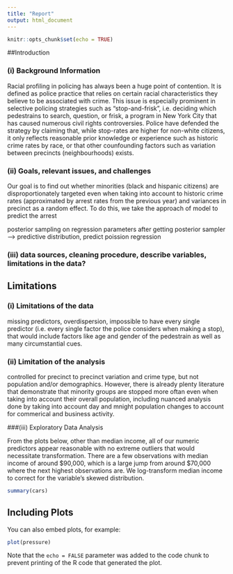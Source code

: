 ```yaml
---
title: "Report"
output: html_document
---
```


```r
knitr::opts_chunk$set(echo = TRUE)
```

##Introduction 

### (i) Background Information

Racial profiling in policing has always been a huge point of contention. It is defined as police practice that relies on certain racial characteristics they believe to be associated with crime. This issue is especially prominent in selective policing strategies such as "stop-and-frisk", i.e. deciding which pedestrains to search, question, or frisk, a program in New York City that has caused numerous civil rights controversies. Police have defended the strategy by claiming that, while stop-rates are higher for non-white citizens, it only reflects reasonable prior knowledge or experience such as historic crime rates by race, or that other counfounding factors such as variation between precincts (neighbourhoods) exists. 

### (ii) Goals, relevant issues, and challenges 

Our goal is to find out whether minorities (black and hispanic citizens) are disproportionately targeted even when taking into account to historic crime rates (approximated by arrest rates from the previous year) and variances in precinct as a random effect. To do this, we take the approach of model to predict the arrest 

posterior sampling on regression parameters 
after getting posterior sampler 
--> predictive distribution, predict poission regression 


### (iii) data sources, cleaning procedure, describe variables, limitations in the data? 


## Limitations

### (i) Limitations of the data 

missing predictors, overdispersion, impossible to have every single predictor (i.e. every single factor the police considers when making a stop), that would include factors like age and gender of the pedestrain as well as many circumstantial cues. 

### (ii) Limitation of the analysis 

controlled for precinct to precinct variation and crime type, but not population and/or demographics. However, there is already plenty literature that demonstrate that minority groups are stopped more oftan even when taking into account their overall population, including nuanced analysis done by taking into account day and mnight population changes to account for commerical and business activity.

###(iii) Exploratory Data Analysis

From the plots below, other than median income, all of our numeric predictors appear reasonable with no extreme outliers that would necessitate transformation. There are a few observations with median income of around $90,000, which is a large jump from around $70,000 where the next highest observations are. We log-transform median income to correct for the variable’s skewed distribution.


```r
summary(cars)
```

## Including Plots

You can also embed plots, for example:

```r
plot(pressure)
```

Note that the `echo = FALSE` parameter was added to the code chunk to prevent printing of the R code that generated the plot.
